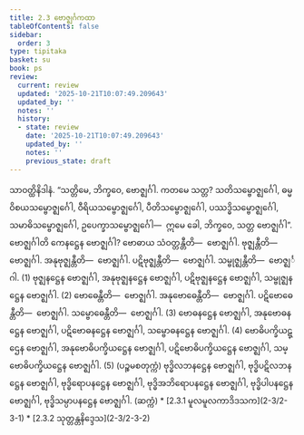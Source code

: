 ```yaml
---
title: 2.3 ဗောဇ္ဈင်္ဂကထာ
tableOfContents: false
sidebar:
  order: 3
type: tipitaka
basket: su
book: ps
review:
  current: review
  updated: '2025-10-21T10:07:49.209643'
  updated_by: ''
  notes: ''
  history:
  - state: review
    date: '2025-10-21T10:07:49.209643'
    updated_by: ''
    notes: ''
    previous_state: draft
---
```



<DynamicBreadcrumb />


<ReviewStatus review={frontmatter.review} showDetails={true} />

<HypothesisAnnotation frontmatter={frontmatter} />

<Division number="17" book="ps" e="ch" v="26" p="20">

<Paragraph number="1416" book="ps">
သာဝတ္ထိနိဒါနံ. “သတ္တိမေ, ဘိက္ခဝေ, ဗောဇ္ဈင်္ဂါ. ကတမေ သတ္တ? သတိသမ္ဗောဇ္ဈင်္ဂေါ, ဓမ္မဝိစယသမ္ဗောဇ္ဈင်္ဂေါ, ဝီရိယသမ္ဗောဇ္ဈင်္ဂေါ, ပီတိသမ္ဗောဇ္ဈင်္ဂေါ, ပဿဒ္ဓိသမ္ဗောဇ္ဈင်္ဂေါ, သမာဓိသမ္ဗောဇ္ဈင်္ဂေါ, ဥပေက္ခာသမ္ဗောဇ္ဈင်္ဂေါ—  ဣမေ ခေါ, ဘိက္ခဝေ, သတ္တ ဗောဇ္ဈင်္ဂါ”.


</Paragraph>

<Paragraph number="1417" book="ps">
<Emphasis>ဗောဇ္ဈင်္ဂါ</Emphasis>တိ ကေနဋ္ဌေန ဗောဇ္ဈင်္ဂါ? ဗောဓာယ သံဝတ္တန္တီတိ—  ဗောဇ္ဈင်္ဂါ. ဗုဇ္ဈန္တီတိ—  ဗောဇ္ဈင်္ဂါ. အနုဗုဇ္ဈန္တီတိ—  ဗောဇ္ဈင်္ဂါ. ပဋိဗုဇ္ဈန္တီတိ—  ဗောဇ္ဈင်္ဂါ. သမ္ဗုဇ္ဈန္တီတိ—  ဗောဇ္ဈင်္ဂါ. (1)


</Paragraph>

<Paragraph number="1418" book="ps">
ဗုဇ္ဈနဋ္ဌေန ဗောဇ္ဈင်္ဂါ, အနုဗုဇ္ဈနဋ္ဌေန ဗောဇ္ဈင်္ဂါ, ပဋိဗုဇ္ဈနဋ္ဌေန ဗောဇ္ဈင်္ဂါ, သမ္ဗုဇ္ဈနဋ္ဌေန ဗောဇ္ဈင်္ဂါ. (2)


</Paragraph>

<Paragraph number="1419" book="ps">
ဗောဓေန္တီတိ—  ဗောဇ္ဈင်္ဂါ. အနုဗောဓေန္တီတိ—  ဗောဇ္ဈင်္ဂါ. ပဋိဗောဓေန္တီတိ—  ဗောဇ္ဈင်္ဂါ. သမ္ဗောဓေန္တီတိ—  ဗောဇ္ဈင်္ဂါ. (3)


</Paragraph>

<Paragraph number="1420" book="ps">
ဗောဓနဋ္ဌေန ဗောဇ္ဈင်္ဂါ, အနုဗောဓနဋ္ဌေန ဗောဇ္ဈင်္ဂါ, ပဋိဗောဓနဋ္ဌေန ဗောဇ္ဈင်္ဂါ, သမ္ဗောဓနဋ္ဌေန ဗောဇ္ဈင်္ဂါ. (4)


</Paragraph>

<Paragraph number="1421" book="ps">
ဗောဓိပက္ခိယဋ္ဌေန ဗောဇ္ဈင်္ဂါ, အနုဗောဓိပက္ခိယဋ္ဌေန ဗောဇ္ဈင်္ဂါ, ပဋိဗောဓိပက္ခိယဋ္ဌေန ဗောဇ္ဈင်္ဂါ, သမ္ဗောဓိပက္ခိယဋ္ဌေန ဗောဇ္ဈင်္ဂါ. (5) (ပဉ္စမစတုက္ကံ)


</Paragraph>

<Paragraph number="1422" book="ps">
ဗုဒ္ဓိလဘနဋ္ဌေန ဗောဇ္ဈင်္ဂါ, ဗုဒ္ဓိပဋိလဘနဋ္ဌေန ဗောဇ္ဈင်္ဂါ, ဗုဒ္ဓိရောပနဋ္ဌေန ဗောဇ္ဈင်္ဂါ, ဗုဒ္ဓိအဘိရောပနဋ္ဌေန ဗောဇ္ဈင်္ဂါ, ဗုဒ္ဓိပါပနဋ္ဌေန ဗောဇ္ဈင်္ဂါ, ဗုဒ္ဓိသမ္ပာပနဋ္ဌေန ဗောဇ္ဈင်္ဂါ. (ဆက္ကံ)

</Paragraph>
</Division>

<TableOfContents book="ps" section="2.3">
* [2.3.1 မူလမူလကာဒိဒသက](2-3/2-3-1)
* [2.3.2 သုတ္တန္တနိဒ္ဒေသ](2-3/2-3-2)
</TableOfContents>